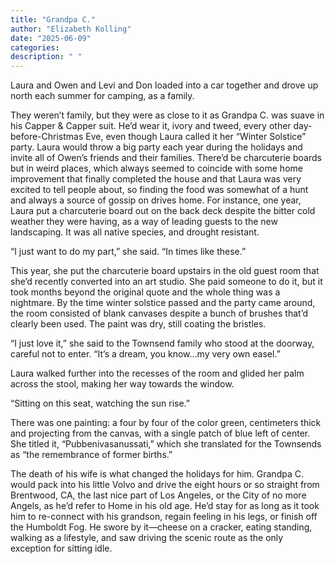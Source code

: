 ```yaml
---
title: "Grandpa C."
author: "Elizabeth Kolling"
date: "2025-06-09"
categories: 
description: " "
---
```


Laura and Owen and Levi and Don loaded into a car together and drove up north each summer for camping, as a family. 

They weren’t family, but they were as close to it as Grandpa C. was suave in his Capper & Capper suit. He’d wear it, ivory and tweed, every other day-before-Christmas Eve, even though Laura called it her “Winter Solstice” party. Laura would throw a big party each year during the holidays and invite all of Owen’s friends and their families. There’d be charcuterie boards but in weird places, which always seemed to coincide with some home improvement that finally completed the house and that Laura was very excited to tell people about, so finding the food was somewhat of a hunt and always a source of gossip on drives home. For instance, one year, Laura put a charcuterie board out on the back deck despite the bitter cold weather they were having, as a way of leading guests to the new landscaping. It was all native species, and drought resistant. 

“I just want to do my part,” she said. “In times like these.”

This year, she put the charcuterie board upstairs in the old guest room that she’d recently converted into an art studio. She paid someone to do it, but it took months beyond the original quote and the whole thing was a nightmare. By the time winter solstice passed and the party came around, the room consisted of blank canvases despite a bunch of brushes that’d clearly been used. The paint was dry, still coating the bristles. 

“I just love it,” she said to the Townsend family who stood at the doorway, careful not to enter. “It's a dream, you know...my very own easel.”

Laura walked further into the recesses of the room and glided her palm across the stool, making her way towards the window.

“Sitting on this seat, watching the sun rise.” 

There was one painting: a four by four of the color green, centimeters thick and projecting from the canvas, with a single patch of blue left of center. She titled it, “Pubbenivasanussati,” which she translated for the Townsends as “the remembrance of former births.”   

The death of his wife is what changed the holidays for him. Grandpa C. would pack into his little Volvo and drive the eight hours or so straight from Brentwood, CA, the last nice part of Los Angeles, or the City of no more Angels, as he’d refer to Home in his old age. He’d stay for as long as it took him to re-connect with his grandson, regain feeling in his legs, or finish off the Humboldt Fog. He swore by it—cheese on a cracker, eating standing, walking as a lifestyle, and saw driving the scenic route as the only exception for sitting idle. 

